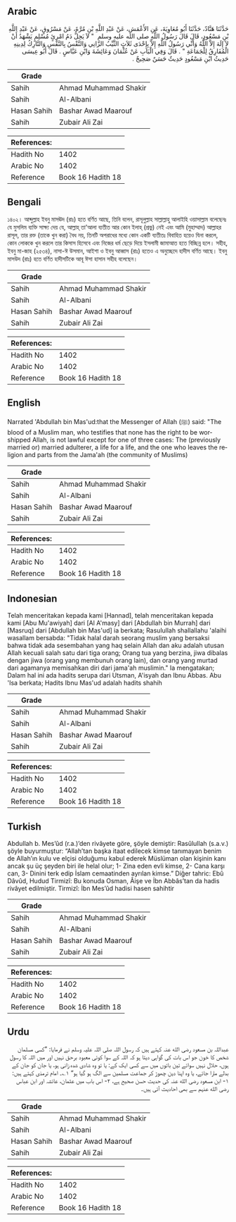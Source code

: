 ## Arabic


<div dir="rtl" lang="ar" style={{fontSize:'larger',backgroundColor:'#f8f9fa',padding:20}}>
حَدَّثَنَا هَنَّادٌ، حَدَّثَنَا أَبُو مُعَاوِيَةَ، عَنِ الأَعْمَشِ، عَنْ عَبْدِ اللَّهِ بْنِ مُرَّةَ، عَنْ مَسْرُوقٍ، عَنْ عَبْدِ اللَّهِ بْنِ مَسْعُودٍ، قَالَ قَالَ رَسُولُ اللَّهِ صلى الله عليه وسلم ‏ "‏ لاَ يَحِلُّ دَمُ امْرِئٍ مُسْلِمٍ يَشْهَدُ أَنْ لاَ إِلَهَ إِلاَّ اللَّهُ وَأَنِّي رَسُولُ اللَّهِ إِلاَّ بِإِحْدَى ثَلاَثٍ الثَّيِّبُ الزَّانِي وَالنَّفْسُ بِالنَّفْسِ وَالتَّارِكُ لِدِينِهِ الْمُفَارِقُ لِلْجَمَاعَةِ ‏"‏ ‏.‏ قَالَ وَفِي الْبَابِ عَنْ عُثْمَانَ وَعَائِشَةَ وَابْنِ عَبَّاسٍ ‏.‏ قَالَ أَبُو عِيسَى حَدِيثُ ابْنِ مَسْعُودٍ حَدِيثٌ حَسَنٌ صَحِيحٌ ‏.‏
</div>
<div style={{backgroundColor:'#f8f9fa',padding:20, marginBottom: 10}}><table> <thead> <tr> <th>Grade</th> <th></th> </tr> </thead> <tbody> <tr><td>Sahih</td><td>Ahmad Muhammad Shakir</td></tr><tr><td>Sahih</td><td>Al-Albani</td></tr><tr><td>Hasan Sahih</td><td>Bashar Awad Maarouf</td></tr><tr><td>Sahih</td><td>Zubair Ali Zai</td></tr></tbody></table><table> <thead> <tr> <th>References:</th> <th></th> </tr> </thead> <tbody><tr><td>Hadith No</td><td>1402</td></tr><tr><td>Arabic No</td><td>1402</td></tr><tr><td>Reference</td><td>Book 16 Hadith 18</td></tr></tbody></table></div>

## Bengali


<div dir="ltr" lang="bn" style={{fontSize:'larger',backgroundColor:'#f8f9fa',padding:20}}>
১৪০২। আব্দুল্লাহ ইবনু মাসঊদ (রাঃ) হতে বর্ণিত আছে, তিনি বলেন, রাসূলুল্লাহ সাল্লাল্লাহু আলাইহি ওয়াসাল্লাম বলেছেনঃ যে মুসলিম ব্যক্তি সাক্ষ্য দেয় যে, আল্লাহ্ তা'আলা ব্যতীত আর কোন ইলাহ্ (প্রভু) নেই এবং আমি (মুহাম্মাদ) আল্লাহর রাসূল, তার রক্ত (তাকে খুন করা) বৈধ নয়, তিনটি অপরাধের মধ্যে কোন একটি ব্যতীতঃ বিবাহিত হয়েও যিনা করলে, কোন লোককে খুন করলে তার কিসাস হিসেবে এবং নিজের ধর্ম ছেড়ে দিয়ে ইসলামী জামাআত হতে বিচ্ছিন্ন হলে। সহীহ, ইবনু মা-জাহ (২৫৩৪), নাসা-ঈ উসমান, আইশা ও ইবনু আব্বাস (রাঃ) হতেও এ অনুচ্ছেদে হাদীস বর্ণিত আছে। ইবনু মাসউদ (রাঃ) হতে বর্ণিত হাদীসটিকে আবূ ঈসা হাসান সহীহ বলেছেন।
</div>
<div style={{backgroundColor:'#f8f9fa',padding:20, marginBottom: 10}}><table> <thead> <tr> <th>Grade</th> <th></th> </tr> </thead> <tbody> <tr><td>Sahih</td><td>Ahmad Muhammad Shakir</td></tr><tr><td>Sahih</td><td>Al-Albani</td></tr><tr><td>Hasan Sahih</td><td>Bashar Awad Maarouf</td></tr><tr><td>Sahih</td><td>Zubair Ali Zai</td></tr></tbody></table><table> <thead> <tr> <th>References:</th> <th></th> </tr> </thead> <tbody><tr><td>Hadith No</td><td>1402</td></tr><tr><td>Arabic No</td><td>1402</td></tr><tr><td>Reference</td><td>Book 16 Hadith 18</td></tr></tbody></table></div>

## English


<div dir="ltr" lang="en" style={{fontSize:'larger',backgroundColor:'#f8f9fa',padding:20}}>
Narrated 'Abdullah bin Mas'ud:that the Messenger of Allah (ﷺ) said: "The blood of a Muslim man, who testifies that none has the right to be worshipped Allah, is not lawful except for one of three cases: The (previously married or) married adulterer, a life for a life, and the one who leaves the religion and parts from the Jama'ah (the community of Muslims)
</div>
<div style={{backgroundColor:'#f8f9fa',padding:20, marginBottom: 10}}><table> <thead> <tr> <th>Grade</th> <th></th> </tr> </thead> <tbody> <tr><td>Sahih</td><td>Ahmad Muhammad Shakir</td></tr><tr><td>Sahih</td><td>Al-Albani</td></tr><tr><td>Hasan Sahih</td><td>Bashar Awad Maarouf</td></tr><tr><td>Sahih</td><td>Zubair Ali Zai</td></tr></tbody></table><table> <thead> <tr> <th>References:</th> <th></th> </tr> </thead> <tbody><tr><td>Hadith No</td><td>1402</td></tr><tr><td>Arabic No</td><td>1402</td></tr><tr><td>Reference</td><td>Book 16 Hadith 18</td></tr></tbody></table></div>

## Indonesian


<div dir="ltr" lang="id" style={{fontSize:'larger',backgroundColor:'#f8f9fa',padding:20}}>
Telah menceritakan kepada kami [Hannad], telah menceritakan kepada kami [Abu Mu'awiyah] dari [Al A'masy] dari [Abdullah bin Murrah] dari [Masruq] dari [Abdullah bin Mas'ud] ia berkata; Rasulullah shallallahu 'alaihi wasallam bersabda: "Tidak halal darah seorang muslim yang bersaksi bahwa tidak ada sesembahan yang haq selain Allah dan aku adalah utusan Allah kecuali salah satu dari tiga orang; Orang tua yang berzina, jiwa dibalas dengan jiwa (orang yang membunuh orang lain), dan orang yang murtad dari agamanya memisahkan diri dari jama'ah muslimin." Ia mengatakan; Dalam hal ini ada hadits serupa dari Utsman, A'isyah dan Ibnu Abbas. Abu 'Isa berkata; Hadits Ibnu Mas'ud adalah hadits shahih
</div>
<div style={{backgroundColor:'#f8f9fa',padding:20, marginBottom: 10}}><table> <thead> <tr> <th>Grade</th> <th></th> </tr> </thead> <tbody> <tr><td>Sahih</td><td>Ahmad Muhammad Shakir</td></tr><tr><td>Sahih</td><td>Al-Albani</td></tr><tr><td>Hasan Sahih</td><td>Bashar Awad Maarouf</td></tr><tr><td>Sahih</td><td>Zubair Ali Zai</td></tr></tbody></table><table> <thead> <tr> <th>References:</th> <th></th> </tr> </thead> <tbody><tr><td>Hadith No</td><td>1402</td></tr><tr><td>Arabic No</td><td>1402</td></tr><tr><td>Reference</td><td>Book 16 Hadith 18</td></tr></tbody></table></div>

## Turkish


<div dir="ltr" lang="tr" style={{fontSize:'larger',backgroundColor:'#f8f9fa',padding:20}}>
Abdullah b. Mes’ûd (r.a.)’den rivâyete göre, şöyle demiştir: Rasûlullah (s.a.v.) şöyle buyurmuştur: “Allah’tan başka itaat edilecek kimse tanımayan benim de Allah’ın kulu ve elçisi olduğumu kabul ederek Müslüman olan kişinin kanı ancak şu üç şeyden biri ile helal olur; 1- Zina eden evli kimse, 2- Cana karşı can, 3- Dinini terk edip İslam cemaatinden ayrılan kimse.” Diğer tahric: Ebû Dâvûd, Hudud Tirmizî: Bu konuda Osman, Âişe ve İbn Abbâs’tan da hadis rivâyet edilmiştir. Tirmizî: İbn Mes’ûd hadisi hasen sahihtir
</div>
<div style={{backgroundColor:'#f8f9fa',padding:20, marginBottom: 10}}><table> <thead> <tr> <th>Grade</th> <th></th> </tr> </thead> <tbody> <tr><td>Sahih</td><td>Ahmad Muhammad Shakir</td></tr><tr><td>Sahih</td><td>Al-Albani</td></tr><tr><td>Hasan Sahih</td><td>Bashar Awad Maarouf</td></tr><tr><td>Sahih</td><td>Zubair Ali Zai</td></tr></tbody></table><table> <thead> <tr> <th>References:</th> <th></th> </tr> </thead> <tbody><tr><td>Hadith No</td><td>1402</td></tr><tr><td>Arabic No</td><td>1402</td></tr><tr><td>Reference</td><td>Book 16 Hadith 18</td></tr></tbody></table></div>

## Urdu


<div dir="rtl" lang="ur" style={{fontSize:'larger',backgroundColor:'#f8f9fa',padding:20}}>
عبداللہ بن مسعود رضی الله عنہ کہتے ہیں کہ رسول اللہ صلی اللہ علیہ وسلم نے فرمایا: ”کسی مسلمان شخص کا خون جو اس بات کی گواہی دیتا ہو کہ اللہ کے سوا کوئی معبود برحق نہیں اور میں اللہ کا رسول ہوں، حلال نہیں سوائے تین باتوں میں سے کسی ایک کے: یا تو وہ شادی شدہ زانی ہو، یا جان کو جان کے بدلے مارا جائے، یا وہ اپنا دین چھوڑ کر جماعت مسلمین سے الگ ہو گیا ہو“ ۱؎۔ امام ترمذی کہتے ہیں: ۱- ابن مسعود رضی الله عنہ کی حدیث حسن صحیح ہے، ۲- اس باب میں عثمان، عائشہ اور ابن عباس رضی الله عنہم سے بھی احادیث آئی ہیں۔
</div>
<div style={{backgroundColor:'#f8f9fa',padding:20, marginBottom: 10}}><table> <thead> <tr> <th>Grade</th> <th></th> </tr> </thead> <tbody> <tr><td>Sahih</td><td>Ahmad Muhammad Shakir</td></tr><tr><td>Sahih</td><td>Al-Albani</td></tr><tr><td>Hasan Sahih</td><td>Bashar Awad Maarouf</td></tr><tr><td>Sahih</td><td>Zubair Ali Zai</td></tr></tbody></table><table> <thead> <tr> <th>References:</th> <th></th> </tr> </thead> <tbody><tr><td>Hadith No</td><td>1402</td></tr><tr><td>Arabic No</td><td>1402</td></tr><tr><td>Reference</td><td>Book 16 Hadith 18</td></tr></tbody></table></div>